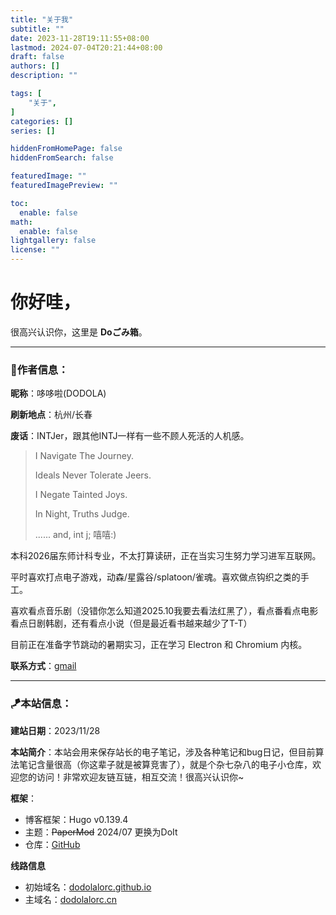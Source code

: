 ```yaml
---
title: "关于我"
subtitle: ""
date: 2023-11-28T19:11:55+08:00
lastmod: 2024-07-04T20:21:44+08:00
draft: false
authors: []
description: ""

tags: [
    "关于",
]
categories: []
series: []

hiddenFromHomePage: false
hiddenFromSearch: false

featuredImage: ""
featuredImagePreview: ""

toc:
  enable: false
math:
  enable: false
lightgallery: false
license: ""
---
```



# 你好哇，

很高兴认识你，这里是 **Doごみ箱**。

---

### 🎐作者信息：

**昵称**：哆哆啦(DODOLA)

**刷新地点**：杭州/长春

**废话**：INTJer，跟其他INTJ一样有一些不顾人死活的人机感。

> I Navigate The Journey.
>
> Ideals Never Tolerate Jeers.
>
> I Negate Tainted Joys.
>
> In Night, Truths Judge.
>
> ...... and, int j; 嘻嘻:)

本科2026届东师计科专业，不太打算读研，正在当实习生努力学习进军互联网。

平时喜欢打点电子游戏，动森/星露谷/splatoon/雀魂。喜欢做点钩织之类的手工。

喜欢看点音乐剧（没错你怎么知道2025.10我要去看法红黑了），看点番看点电影看点日剧韩剧，还有看点小说（但是最近看书越来越少了T-T）

目前正在准备字节跳动的暑期实习，正在学习 Electron 和 Chromium 内核。

**联系方式**：[gmail](mailto:chenflora124@gmail.com)

---

### 🪁本站信息：

**建站日期**：2023/11/28

**本站简介**：本站会用来保存站长的电子笔记，涉及各种笔记和bug日记，但目前算法笔记含量很高（你这辈子就是被算竞害了），就是个杂七杂八的电子小仓库，欢迎您的访问！非常欢迎友链互链，相互交流！很高兴认识你~

**框架**：

* 博客框架：Hugo v0.139.4
* 主题：~~PaperMod~~  2024/07 更换为DoIt
* 仓库：[GitHub](https://github.com/dodolalorc/dodolalorc.github.io.git)

**线路信息**

* 初始域名：[dodolalorc.github.io](https://dodolalorc.github.io/)
* 主域名：[dodolalorc.cn](https://dodolalorc.cn/)



